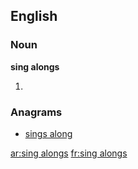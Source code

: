 ==English==

===Noun===
'''sing alongs'''

# {{plural of|sing along}}

===Anagrams===
* [[sings along#English|sings along]]

[[ar:sing alongs]]
[[fr:sing alongs]]